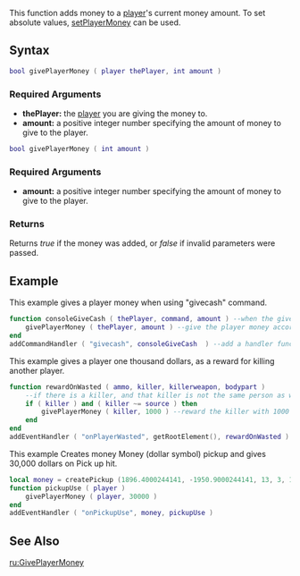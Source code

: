  
{{Server client function}}
This function adds money to a [[/player.md|player]]'s current money amount.  To set absolute values, [[/setPlayerMoney.md|setPlayerMoney]] can be used.<br>
{{Note|Using this function client side (not recommended) will not change a players money server side.}}

==Syntax== 
<section name="Server" class="server" show="true">
<syntaxhighlight lang="lua">bool givePlayerMoney ( player thePlayer, int amount )</syntaxhighlight> 
{{OOP||[[/player.md|player]]:giveMoney|money}}
===Required Arguments=== 
*'''thePlayer:''' the [[/player.md|player]] you are giving the money to.
*'''amount:''' a positive integer number specifying the amount of money to give to the player.
</section>
<section name="Client" class="client" show="true">
<syntaxhighlight lang="lua">bool givePlayerMoney ( int amount )</syntaxhighlight> 
{{OOP||[[/Player.md|Player]].giveMoney}}
===Required Arguments=== 
*'''amount:''' a positive integer number specifying the amount of money to give to the player.
</section>

===Returns===
Returns ''true'' if the money was added, or ''false'' if invalid parameters were passed.

==Example==  
<section show="true" name="Example 1 - Client and Server" class="server">
This example gives a player money when using "givecash" command.
<syntaxhighlight lang="lua">
function consoleGiveCash ( thePlayer, command, amount ) --when the givecash command is called
	givePlayerMoney ( thePlayer, amount ) --give the player money according to the amount
end
addCommandHandler ( "givecash", consoleGiveCash  ) --add a handler function for the command "givecash"
</syntaxhighlight>
</section>

<section show="true" name="Example 2 - Server" class="server">
This example gives a player one thousand dollars, as a reward for killing another player.
<syntaxhighlight lang="lua">
function rewardOnWasted ( ammo, killer, killerweapon, bodypart )
	--if there is a killer, and that killer is not the same person as whoever died
	if ( killer ) and ( killer ~= source ) then 
		givePlayerMoney ( killer, 1000 ) --reward the killer with 1000 cash.
	end
end
addEventHandler ( "onPlayerWasted", getRootElement(), rewardOnWasted ) --attach the rewardOnWasted function to the relevant event.
</syntaxhighlight>
</section>
<section show="true" name="Example 3 - Server" class="server">
This example Creates money Money (dollar symbol) pickup and gives 30,000 dollars on Pick up hit.
<syntaxhighlight lang="lua">
local money = createPickup (1896.4000244141, -1950.9000244141, 13, 3, 1274, 10000 )
function pickupUse ( player )
    givePlayerMoney ( player, 30000 )
end
addEventHandler ( "onPickupUse", money, pickupUse )</syntaxhighlight>
</section>

==See Also==
{{Player functions}}
[[/ru:GivePlayerMoney.md|ru:GivePlayerMoney]]
